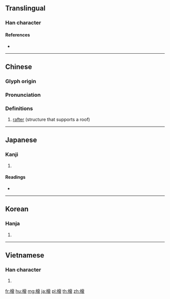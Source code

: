 ==Translingual==

===Han character===
{{Han char|rn=75|rad=木|as=10|sn=14|four=40932|canj=DYWV,XDYWV|ids=⿰木衰}}

====References====
* {{Han ref|kx=0544.200|dkj=15276|dj=0932.040|hdz=21267.070|uh=69B1|ud=27057|bh=E1FC|bd=57852}}

----

==Chinese==
{{zh-forms}}

===Glyph origin===
{{Han etym}}

===Pronunciation===
{{zh-pron
|m=cuī
|c=ceoi1
|h=pfs=
|md=
|mn=
|w=
|mc=y
|oc=y
|cat=
}}

===Definitions===
{{zh-hanzi}}

# [[rafter]] (structure that supports a roof)

----

==Japanese==

===Kanji===
{{ja-kanji|grade=|rs=木10}}

# {{defn|lang=ja|sort=木10}}

====Readings====
* {{ja-readings|on=[[すい]] (sui)|kun=[[たるき]] (taruki)}}

----

==Korean==

===Hanja===
{{ko-hanja|hangeul=최|eumhun=|rv=choe|mr=ch'oe|y=choy}}

# {{defn|lang=ko|sort=木10}}

----

==Vietnamese==

===Han character===
{{vi-readings|rs=木10| hanviet = suôi}}

# {{defn|lang=vi|sort=木10}}

[[fr:榱]]
[[hu:榱]]
[[mg:榱]]
[[ja:榱]]
[[pl:榱]]
[[th:榱]]
[[zh:榱]]